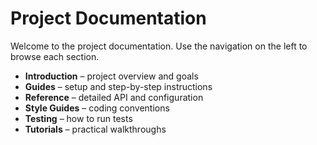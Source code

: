 # Project Documentation

Welcome to the project documentation. Use the navigation on the left to browse each section.

- **Introduction** – project overview and goals
- **Guides** – setup and step-by-step instructions
- **Reference** – detailed API and configuration
- **Style Guides** – coding conventions
- **Testing** – how to run tests
- **Tutorials** – practical walkthroughs
